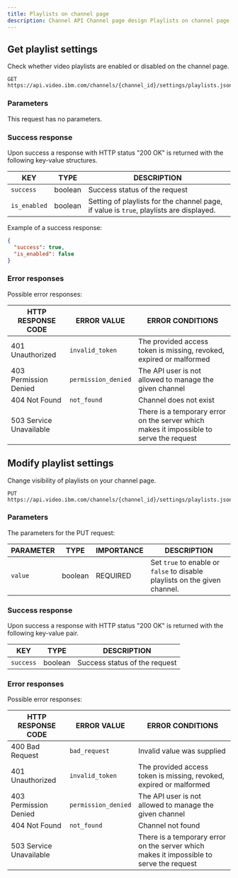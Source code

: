 ```yaml
---
title: Playlists on channel page
description: Channel API Channel page design Playlists on channel page
---
```


## Get playlist settings

Check whether video playlists are enabled or disabled on the channel page.

```
GET https://api.video.ibm.com/channels/{channel_id}/settings/playlists.json
```

### Parameters

This request has no parameters.

### Success response

Upon success a response with HTTP status "200 OK" is returned with the following key-value structures.

| KEY          | TYPE    | DESCRIPTION                                                                             |
| ------------ | ------- | --------------------------------------------------------------------------------------- |
| `success`    | boolean | Success status of the request                                                           |
| `is_enabled` | boolean | Setting of playlists for the channel page, if value is `true`, playlists are displayed. |

Example of a success response:

```json
{
  "success": true,
  "is_enabled": false
}
```

### Error responses

Possible error responses:

| HTTP RESPONSE CODE | ERROR VALUE | ERROR CONDITIONS |
| ------------------ | ----------- | ---------------- |
| 401 Unauthorized | `invalid_token` | The provided access token is missing, revoked, expired or malformed |
| 403 Permission Denied | `permission_denied` | The API user is not allowed to manage the given channel |
| 404 Not Found | `not_found` | Channel does not exist |
| 503 Service Unavailable | | There is a temporary error on the server which makes it impossible to serve the request |

## Modify playlist settings

Change visibility of playlists on your channel page.

```
PUT https://api.video.ibm.com/channels/{channel_id}/settings/playlists.json
```

### Parameters

The parameters for the PUT request:

| PARAMETER | TYPE    | IMPORTANCE | DESCRIPTION                                                                |
| --------- | ------- | ---------- | -------------------------------------------------------------------------- |
| `value`   | boolean | REQUIRED   | Set `true` to enable or `false` to disable playlists on the given channel. |

### Success response

Upon success a response with HTTP status "200 OK" is returned with the following key-value pair.

| KEY       | TYPE    | DESCRIPTION                   |
| --------- | ------- | ----------------------------- |
| `success` | boolean | Success status of the request |

### Error responses

Possible error responses:

| HTTP RESPONSE CODE      | ERROR VALUE         | ERROR CONDITIONS                                                                        |
| ----------------------- | ------------------- | --------------------------------------------------------------------------------------- |
| 400 Bad Request         | `bad_request`       | Invalid value was supplied                                                              |
| 401 Unauthorized        | `invalid_token`     | The provided access token is missing, revoked, expired or malformed                     |
| 403 Permission Denied   | `permission_denied` | The API user is not allowed to manage the given channel                                 |
| 404 Not Found           | `not_found`         | Channel not found                                                                       |
| 503 Service Unavailable |                     | There is a temporary error on the server which makes it impossible to serve the request |
